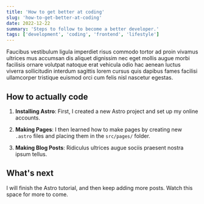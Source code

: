 ```yaml
---
title: 'How to get better at coding'
slug: 'how-to-get-better-at-coding'
date: 2022-12-22
summary: 'Steps to follow to become a better developer.'
tags: ['development', 'coding', 'frontend', 'lifestyle']
---
```

Faucibus vestibulum ligula imperdiet risus commodo tortor ad proin vivamus ultrices mus accumsan dis aliquet dignissim nec eget mollis augue morbi facilisis ornare volutpat natoque erat vehicula odio hac aenean luctus viverra sollicitudin interdum sagittis lorem cursus quis dapibus fames facilisi ullamcorper tristique euismod orci cum felis nisl nascetur egestas.

## How to actually code

1. **Installing Astro**: First, I created a new Astro project and set up my online accounts.

2. **Making Pages**: I then learned how to make pages by creating new `.astro` files and placing them in the `src/pages/` folder.

3. **Making Blog Posts**: Ridiculus ultrices augue sociis praesent nostra ipsum tellus.

## What's next

I will finish the Astro tutorial, and then keep adding more posts. Watch this space for more to come.
